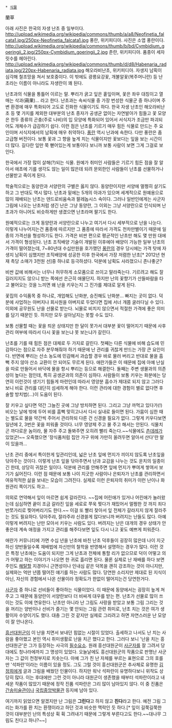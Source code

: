  * [[식물]]

蘭草

아래 사진은 한국의 자생 난초 중 일부이다.
http://upload.wikimedia.org/wikipedia/commons/thumb/a/a8/Neofinetia_falcata1.jpg/250px-Neofinetia_falcata1.jpg
풍란, 위키피디아. 사진은 소엽 풍란이다.
http://upload.wikimedia.org/wikipedia/commons/thumb/b/bd/Cymbidium_goeringii_2.jpg/250px-Cymbidium_goeringii_2.jpg
춘란, 위키피디아. 품종이 세자릿수를 헤아린다.
http://upload.wikimedia.org/wikipedia/commons/thumb/d/d8/Habenaria_radiata.jpg/220px-Habenaria_radiata.jpg
해오라비난초, 위키피디아. 자생지 남획이 심각해 철조망을 쳐서 보호중이다.
이 밖에도 광릉요강꽃, 개불알꽃(복주머니란) 등 난초라는 이름이 아니라도 자생란이 꽤 된다.

난초과의 식물을 통틀어 이르는 말. 뿌리가 굵고 잎은 홑잎이며, 꽃은 좌우 대칭이고 열매는 삭과(蒴果)… 라고 한다. 난초과는 속씨식물 중 가장 번성한 식물군 중 하나이며 주변 환경에 매우 특화되어 고도로 진화한 식물이기도 하다. 한국 자생 난초인 해오라비난초 등 몇 가지를 제외한 대부분의 난초 종자가 공생균 없이는 자연발아가 힘들고 꽃 모양은 한두 종류의 곤충(주로 나비)의 입 모양에 특화되어 있어서 서식지가 조금만 파괴되어도 개체수가 급감하기 쉽다. 이런 점은 난초를 기르기 매우 힘든 식물로 만드는 주 요인이며 서식지에서의 남획에 매우 취약하다.
[[풍란]] 역시 난과에 속한다. 다만 풍란은 좀 고급형 버전이다. 보통 꽃과 그 향을 높게 치는 식물이지만 꽃보다는 잎을 보는 시간이 더 많다. 길다란 잎만 쭉 뻗어있는게 보통이다 보니까 보통 사람이 보면 그게 그걸로 보인다.

한국에서 가장 많이 살해(?)되는 식물. 원예가 취미인 사람들은 기르기 힘든 점을 잘 알아서 애초에 기를 생각도 않는 일이 많은데 되려 문외한인 사람들이 난초를 선물하거나 선물받고 죽이게 된다.

학술적으로는 동양란과 서양란의 구별은 옳지 않다. 동양란이지만 서양에 멀쩡히 살기도 하고 그 반대도 역시 많다. 난초과 밑에는 5개의 아과가 있으며 세계적으로 원예용으로 많이 재배되는 난초는 덴드로비움속과 팔레놉시스 속이다. 그러나 일반인에게는 사군자 그림에 나오는 난초처럼 생긴 난은 그냥 동양란, 그 이외는 그냥 서양란으로 인식되며 난초과가 아니어도 비슷하게만 생겼으면 난초라며 팔기도 한다.   

원예적으로는 크게 동양란과 서양란으로 나누고 여기서 다시 세부적으로 난을 나눈다. 이렇게 나누어지는건 품종에 따르지만 그 품종에 따라서 가격도 천차만별이기 때문에 일종의 가격선을 형성하기도 한다. 가격은 비싼 편으로 평균적인 난초만 해도 몇 만원 대에서 가격이 형성된다. 난초 조직배양 기술이 개발된 이후에야 배양이 가능한 일부 난초의 가격이 떨어졌는데, 7~80년대 수십만원을 호가했던 [[풍란]]의 경우 당시에는 가격 탓에 자생지 남획이 심했지만 조직배양에 성공한 이후 한국에서 가장 저렴한 난초[* 2012년 현재 촉당 소매가 3천원 선]중 하나로 등극하셨다. 덕분에 남획도 사라졌으니 존나좋군?

비싼 값에 비해서는 너무나 허무하게 소모품으로 쓰이고 말라죽는다. 기르려고 해도 잘 길러지지도 않으니 받는 쪽에선 은근히 애물단지. 하지만 난의 꽃향기가 산들바람을 타고 불어오는 것을 느끼면 왜 난을 키우는지 그 진가를 제대로 알게 된다.

꽃집의 수익품목 중 하나로, 개업해도 난화분, 승진해도 난화분… 빠지는 곳이 없다. 덕분에 사업하는 아버지나 회사원을 아버지로 두었다면 집에 서너 개쯤 굴러다닐 수 있다. 이외에 공무원도 난을 선물로 받는다. 뇌물로 비치지 않으면서 적절한 가격에 좋은 의미를 담기 때문인 듯. 하지만 모두 살아남지는 못할 수도 있다.

보통 선물할 때는 꽃을 틔운 상태지만 한 달이 못가서 대부분 꽃이 떨어지기 때문에 사후 관리 여부에 따라서 다시 꽃을 보는냐 못 보는냐가 갈린다.

난초를 기를 때 힘든 점은 대체로 두 가지로 갈린다.
첫째는 다른 식물에 비해 습도에 민감하다는 점으로 자주 분무해줘야 하기 때문에 난 관리를 귀찮게 만드는 가장 큰 요인이다. 반면에 뿌리는 산소 농도에 민감해서 과습할 경우 바로 물러 버리고 반대로 물을 흠뻑 주지 않아 산소 교환이 안 되어도 무르게 된다. 애란가들은 이 때문에 집에 아예 난실을 따로 만들어서 바닥에 물을 항시 뿌리는 등으로 해결한다.
둘째는 주변 생물과의 의존성이 높다는 점인데, 특히 공생균과의 의존이 심하다. 사람들이 보통 키우는 화분에는 당연히 이런것이 생기기 힘들게 마련인데 따라서 영양분 흡수가 제대로 되지 않고 그러다보니 비료 관리를 대단히 섬세하게 해야 한다. 이런 관리에 대한 경험이 별로 없다면 후술할 방치법(...)이 도움이 된다.

잘 키우고 싶다면 약간 그늘진 곳에 그냥 방치하면 된다. 그리고 그냥 까먹고 있다가(!) 비오는 날에 밖에 두어 비를 흠뻑 맞히고나서 다시 실내로 들이면 된다. 가뭄이 심한 때는 별도로 물을 약간씩 주어서 관리하되 다른 건 신경쓸 필요가 없다. 그렇게 키우다보면 일년에 2, 3번은 꽃을 피워줄 것이다. 너무 영양제 주고 물 주고 해서는 안된다. 식물치곤 까다로운 놈이라, 물 자주 주고 돌봐주면 오히려 빨리 죽는다.~~식물에도 [[츤데레]]가 있었군!~~ 오죽했으면 '장식품처럼 집안 가구 위에 가만히 올려두면 알아서 산다'란 말이 있을까…

난초 관리 중에서 특이한게 잎관리인데, 넓은 난초 잎에 먼지가 끼이지 않도록 난초잎을 닦아주는 것이다. 이렇게 난초 잎을 닦아주면서 난과 교감을 나누는 것도 운치의 일종이긴 한데, 상당히 귀찮은 일이다. 덕분에 관리를 안해주면 잎에 먼지가 뿌여게 쌓여서 보기가 싫어진다. 이런 점 때문에 보통 나이 지긋한 사람이나 은퇴자가 난초를 관리하면서 여유적적한 삶을 보내는 모습이 그려진다. 실제로 이런 은퇴자의 취미가 이런 난이나 화원관리 쪽이기도 하고...

의외로 연약해서 잎이 마르면 쉽게 갈라진다. ~~집에 어린애가 있거나 어린애가 놀러왔는데 심심하면 끝이 조금 갈라진 잎을 세로로 쭈욱 찢다가 재밌어서 멀쩡한 것 까지 죄다 반쪼가리로 찢어버리기도 한다.~~ 이걸 또 빨리 찾아서 잎 전체가 갈라지지 않게 잘라주는 것도 필요하다. 닦아주랴, 잘라주랴 신경쓸게 많다보니까 버려지는 난들도 많다. 아예 이렇게 버려지는 난만 모아서 키우는 사람도 있다. 버려지는 난은 대개의 경우 상태가 안 좋은데 계속 애정을 가지고 관리를 해주다보면 잎도 다시 나고 꽃도 예쁘게 피워준다.

애란가 커뮤니티에 가면 수십 년을 난초에 바친 난초 덕후들이 굉장히 많은데 나이 지긋하신 양반들일수록 재배법에 자신만의 철학을 반영해서 설명하는 경우가 많다. 이런 것은 특정 난초에는 도움이 되지만 그게 난초과 전체에 통할 리가 없으므로 덕이 어떻고 의가 어떻고 하는 이야기가 나오면 한 귀로 흘리면 된다. 물론 실제로 난 재배를 하다 보면 주인도 [[해탈]]할 지경이니 근면성이나 인내심 같은 덕목을 괜히 강조하는 것이 아니지만, 실제와는 억만 년쯤 떨어진 얘기를 하는 사람도 많다. 당연한 소리지만 제대로 된 지식이 아닌, 자신의 경험에서 나온 산물이라 정확도가 한없이 떨어지는건 당연한거다.

[[사군자]] 중 하나로 선비들이 좋아하는 식물이었다. 이 때문에 동양에서는 굉장히 높게 쳐주고 그 때문에 동양란이 서양란보다 더 비싸게 대우를 받는 편. 난초가 선물로 많이 쓰이는 것도 이에 연유한다. 난초만 아니라 난 그림도 사랑을 받았고 보통 그림 그리는 것을 꺼리는 양반이나 선비가 즐기는 몇 안되는 그림 관련 취미로, 난초 치는 것은 여가 생활이자 수양이기도 했다. 대충 그린 것 같지만 실제로 그리려고 하면 자연스러운 난 모양이 잘 안나온다.

[[흥선대원군]]이 이 난을 치면서 보내던 힘없는 시절이 있었다. 출세하고 나서도 난 치는 사람을 좋아했고 본인 역시 취미생활로 난을 치곤 했다고 한다. 그러다 보니 '난을 치는 흥선대원군'은 그가 등장하는 사극의 [[필수요소]]. 원래 흥선대원군이 [[사군자]]를 잘 그려서 당대에도 청나라에까지 그 명성이 있었다. 오늘날에도 흥선대원군의 작품으로 판명난 사군자는 그 값이 천정부지로 치솟는다. 아예 그가 친 난 자체를 부르는 표현으로 그의 호를 딴 '석파란'이라는 이름이 있을 정도. 그도 그럴 것이 흥선대원군은 추사체로 유명한 [[김정희]]에게 글과 그림을 배웠던 인물이다. 하지만 워낙 석파란이 유명하다보니 위작도 상당히 많다. 이는 후대에만 그런 것이 아니라 대원군이 생존했을 때부터 석파란이라고 내세운 작품이 많았기 때문에 정작 진품 석파란은 그리 많이 남아있지 않다. 이 중 진품은 [[간송미술관]]이나 [[국립중앙박물관]] 등지에 남아 있다.

여기까지 읽었으면 알겠지만 난 그림은 '''그린다'''고 하지 않고 '''친다'''라고 한다. 예전 그림 그리는 화가를 환 치는 환쟁이라고 하던 것과 비슷한 맥락인 듯 하다.[* 잎이 길쭉길쭉한 것이 대부분인 난의 특성상 휙 휙 그려내기 때문에 그렇게 부른다고도 한다.~~대나무 그림도 친다고 하나?~~]
